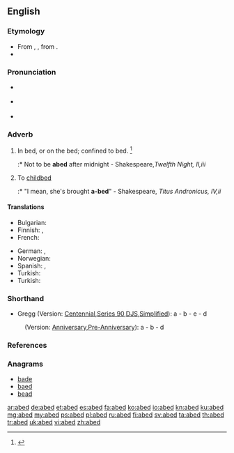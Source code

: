 ==English==

===Etymology===
* From {{etyl|enm|en}} {{term|abedde|lang=enm}}, {{term/t|ang|on}} {{term|bedde||bed|lang=ang}}, from {{etyl|ang|en}} {{term|bedd||bed|lang=ang}}.
* {{prefix|a|bed|t1=in, on}}

===Pronunciation===
* {{a|RP}} {{IPA|/əˈbɛd/}}
* {{a|US}} {{IPA|/əˈbɛd/}}
* {{rhymes|ɛd}}

===Adverb===
{{en-adv}}

# In bed, or on the bed; confined to bed. {{defdate|First attested from 1150 to 1350.}}<ref name=SOED>{{reference-book | last =| first = | authorlink =  | coauthors =  | editor =Brown, Lesley  | others =  | title = The Shorter Oxford English Dictionary | origdate =  | origyear = 1933| origmonth =  | url =  | format =  | accessdate =  | accessyear =  | accessmonth =  | edition = 5th | date =  | year =2003| month =  | publisher =Oxford University Press  | location =Oxford, UK | language =  | id =  | doi = | isbn =978-0-19-860575-7 | lccn = | ol = | pages =3| chapter =  | chapterurl =  | quote =}}</ref>
#:* Not to be '''abed''' after midnight - Shakespeare,''Twelfth Night, II,iii''
# To [[childbed]]
#:* "I mean, she's brought '''a-bed'''" - Shakespeare, ''Titus Andronicus, IV,ii''

====Translations====
{{trans-top|In bed, or on the bed}}
* Bulgarian: {{t|bg|на легло|sc=Cyrl}}
* Finnish: {{t+|fi|vuode|alt=vuoteessa}}, {{t+|fi|sänky|alt=sängyssä}}
* French: {{t+|fr|au lit}}
{{trans-mid}}
* German: {{t|de|[[zu]] [[Bett]]}}, {{t|de|[[im]] [[Bett]]}}
* Norwegian: {{t|no|i seng}}
* Spanish: {{t|es|en cama}}, {{t+|es|acostado}}
* Turkish: {{t|tr|yatakta}}
* Turkish: {{t|tr|yatakta}}
{{trans-bottom}}

===Shorthand===
* Gregg (Version: [http://en.wikipedia.org/wiki/Gregg_Shorthand#Centennial_Gregg_Shorthand Centennial],[http://en.wikipedia.org/wiki/Gregg_Shorthand#Series_90_Gregg_Shorthand  Series 90],[http://en.wikipedia.org/wiki/Gregg_Shorthand#Diamond_Jubilee_Gregg_Shorthand  DJS],[http://en.wikipedia.org/wiki/Gregg_Shorthand#Simplified_Gregg_Shorthand Simplified]): a - b - e - d
: (Version: [http://en.wikipedia.org/wiki/Gregg_Shorthand#Anniversary_Gregg_Shorthand Anniversary],[http://en.wikipedia.org/wiki/Gregg_Shorthand#Pre-Anniversary_Gregg_Shorthand Pre-Anniversary]): a - b - d

===References===
<references/>

===Anagrams===
* [[bade#English|bade]]
* [[baed#English|baed]]
* [[bead#English|bead]]

[[ar:abed]]
[[de:abed]]
[[et:abed]]
[[es:abed]]
[[fa:abed]]
[[ko:abed]]
[[io:abed]]
[[kn:abed]]
[[ku:abed]]
[[mg:abed]]
[[my:abed]]
[[ps:abed]]
[[pl:abed]]
[[ru:abed]]
[[fi:abed]]
[[sv:abed]]
[[ta:abed]]
[[th:abed]]
[[tr:abed]]
[[uk:abed]]
[[vi:abed]]
[[zh:abed]]